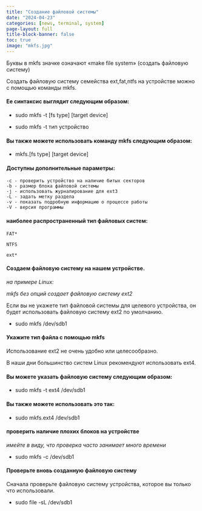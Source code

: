```yaml
---
title: "Создание файловой системы"
date: "2024-04-23"
categories: [news, terminal, system]
page-layout: full
title-block-banner: false
toc: true
image: "mkfs.jpg"
---
```


Буквы в mkfs значке означают «make file system» (создать файловую систему)

Создать файловую систему семейства ext,fat,ntfs на устройстве можно с помощью команды mkfs.

#### Ее синтаксис выглядит следующим образом:

- sudo mkfs -t [fs type] [target device]

- sudo mkfs -t тип устройство

#### Вы также можете использовать команду mkfs следующим образом:

- mkfs.[fs type] [target device]

#### Доступны дополнительные параметры:

    -с - проверить устройство на наличие битых секторов
    -b - размер блока файловой системы
    -j - использовать журналирование для ext3
    -L - задать метку раздела
    -v - показать подробную информацию о процессе работы
    -V - версия программы

#### наиболее распространенный тип файловых систем:

    FAT*

    NTFS

    ext*

#### Создаем файловую систему на нашем устройстве.

*на примере Linux:*

*mkfs без опций создает файловую систему ext2*

Если вы не укажете тип файловой системы для целевого устройства, он будет использовать файловую систему ext2 по умолчанию.

- sudo mkfs /dev/sdb1


#### Укажите тип файла с помощью mkfs

Использование ext2 не очень удобно или целесообразно.

В наши дни большинство систем Linux рекомендуют использовать ext4.

#### Вы можете указать файловую систему следующим образом:

- sudo mkfs -t ext4 /dev/sdb1

#### Вы также можете использовать это так:

- sudo mkfs.ext4 /dev/sdb1

#### проверить наличие плохих блоков на устройстве

*имейте в виду, что проверка часто занимает много времени*

- sudo mkfs -c /dev/sdb1

#### Проверьте вновь созданную файловую систему

Сначала проверьте файловую систему устройства, которое вы только что использовали.

- sudo file -sL /dev/sdb1

